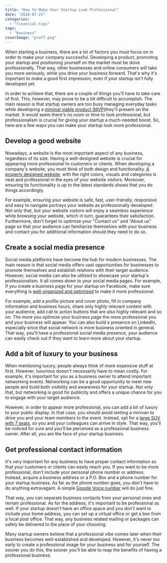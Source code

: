```yaml
---
title: "How to Make Your Startup Look Professional"
date: "2018-07-21"
categories: 
  - "financial-tips"
tags: 
  - "business"
coverImage: "proff.png"
---
```


When starting a business, there are a lot of factors you must focus on in order to make your company successful. Developing a product, promoting your startup and positioning yourself on the market must be done professionally. That way, other businesses and online consumers will take you more seriously, while you drive your business forward. That's why it's important to make a good first impression, even if your startup isn't fully developed yet.

In order to achieve that, there are a couple of things you'll have to take care of first. This, however, may prove to be a bit difficult to accomplish. The main reason is that startup owners are too busy managing everyday tasks while developing a [minimal viable product (MVP)](https://medium.com/@rtslabs/what-every-startup-should-know-about-building-a-minimal-viable-product-357299b6eb36)they'll present on the market. It would seem there's no room or time to look professional, but professionalism is crucial for giving your startup a much-needed boost. So, here are a few ways you can make your startup look more professional.

## **Develop a good website**

Nowadays, a website is the most important aspect of any business, regardless of its size. Having a well-designed website is crucial for appearing more professional to customers or clients. When developing a company's website, you must think of both design and functionality. [A properly designed website](https://www.business2community.com/infographics/importance-professional-web-design-business-website-infographic-01844379), with the right colors, visuals and categories is neat and professional in the eyes of your website visitors. Moreover, ensuring its functionality is up to the latest standards shows that you do things accordingly.

For example, ensuring your website is safe, fast, user-friendly, responsive and easy to navigate portrays your website as professionally developed. Not only that, but your website visitors will enjoy a seamless experience while browsing your website, which in turn, guarantees their satisfaction. Furthermore, don't forget to optimize your "Contact us" and "About us" page so that your audience can familiarize themselves with your business and contact you for additional information should they need to do so.

## **Create a social media presence**

Social media platforms have become the hub for modern businesses. The main reason is that social media offers vast opportunities for businesses to promote themselves and establish relations with their target audience. However, social media can also be utilized to showcase your startup's professionalism. It all comes down to your social media pages. For example, if you create a business page for your startup on Facebook, make sure everything is [well-organized and optimized](https://www.socialmediaexaminer.com/6-tips-to-optimize-your-facebook-page/) to make it more professional.

For example, add a profile picture and cover photo, fill in company information and business hours, share only highly relevant content with your audience, add call to action buttons that are also highly relevant and so on. The more you optimize your business page the more professional you and your business will appear. You can also build a presence on LinkedIn, especially since that social network is more business oriented in general. That way, you'll have a professional social media presence, your audience can easily check out if they want to learn more about your startup.

## **Add a bit of luxury to your business**

When mentioning luxury, people always think of more expensive stuff at first. However, luxurious doesn't necessarily have to mean costly. For example, it's important for you as a business owner to attend important networking events. Networking can be a good opportunity to meet new people and build both visibility and awareness for your startup. Not only that, but networking is good for publicity and offers a unique chance for you to engage with your target audience.

However, in order to appear more professional, you can add a bit of luxury to your public display. In that case, you should avoid renting a minivan to drive you and your team members to the event. Instead, opt for a [large SUV with 7 seats](https://www.ford.com.au/suv/everest/), so you and your colleagues can arrive in style. That way, you'll be noticed for sure and you'll be perceived as a professional business owner. After all, you are the face of your startup business.

## **Get professional contact information**

It's very important for any business to have proper contact information so that your customers or clients can easily reach you. If you want to be more professional, don't include your personal phone number or address. Instead, acquire a business address or a P.O. Box and a phone number for your startup business. As far as the phone number goes, you don't have to do anything extravagant. A simple [Google Voice number](https://voice.google.com/about) will do just fine.

That way, you can separate business contacts from your personal ones and remain professional. As for the address, it's important to be professional as well. If your startup doesn't have an office space and you don't want to include your home address, you can set up a virtual office or get a box from a local post office. That way, any business related mailing or packages can safely be delivered to the place of your choosing.

Many startup owners believe that a professional vibe comes later when their business becomes well-established and developed. However, it's never too early to create a professional image for your business and for yourself. The sooner you do this, the sooner you'll be able to reap the benefits of having a professional business.

